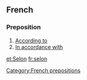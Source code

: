 ==French==
===Preposition===
# [[According to]]
# [[In accordance with]]
[[Category:French prepositions]]

[[et:Selon]]
[[fr:selon]]